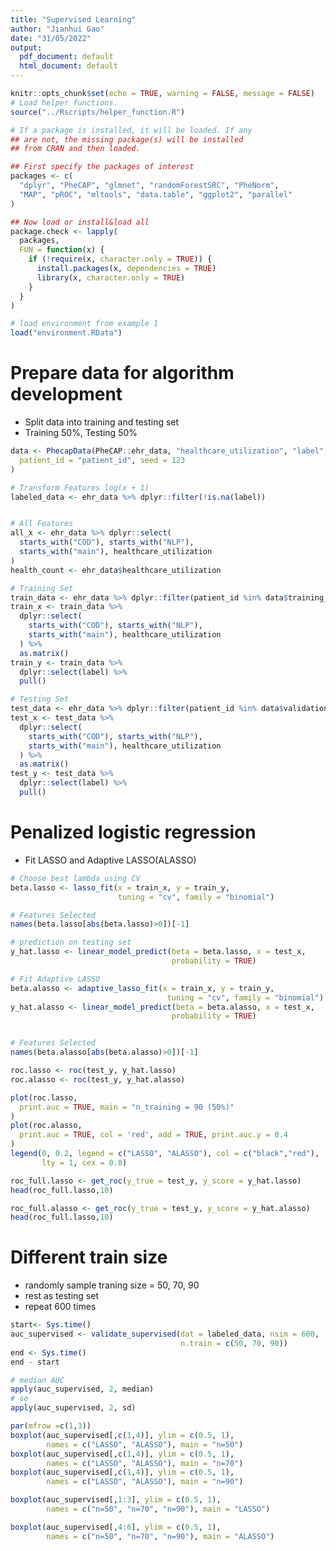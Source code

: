 ```yaml
---
title: "Supervised Learning"
author: "Jianhui Gao"
date: "31/05/2022"
output:
  pdf_document: default
  html_document: default
---
```

```r
knitr::opts_chunk$set(echo = TRUE, warning = FALSE, message = FALSE)
# Load helper functions.
source("../Rscripts/helper_function.R")
```

```r
# If a package is installed, it will be loaded. If any
## are not, the missing package(s) will be installed
## from CRAN and then loaded.

## First specify the packages of interest
packages <- c(
  "dplyr", "PheCAP", "glmnet", "randomForestSRC", "PheNorm",
  "MAP", "pROC", "mltools", "data.table", "ggplot2", "parallel"
)

## Now load or install&load all
package.check <- lapply(
  packages,
  FUN = function(x) {
    if (!require(x, character.only = TRUE)) {
      install.packages(x, dependencies = TRUE)
      library(x, character.only = TRUE)
    }
  }
)

# load environment from example 1
load("environment.RData")
```

# Prepare data for algorithm development

-   Split data into training and testing set
-   Training 50%, Testing 50%

```r
data <- PhecapData(PheCAP::ehr_data, "healthcare_utilization", "label", 0.5,
  patient_id = "patient_id", seed = 123
)

# Transform Features log(x + 1)
labeled_data <- ehr_data %>% dplyr::filter(!is.na(label))


# All Features
all_x <- ehr_data %>% dplyr::select(
  starts_with("COD"), starts_with("NLP"),
  starts_with("main"), healthcare_utilization
)
health_count <- ehr_data$healthcare_utilization

# Training Set
train_data <- ehr_data %>% dplyr::filter(patient_id %in% data$training_set)
train_x <- train_data %>%
  dplyr::select(
    starts_with("COD"), starts_with("NLP"),
    starts_with("main"), healthcare_utilization
  ) %>%
  as.matrix()
train_y <- train_data %>%
  dplyr::select(label) %>%
  pull()

# Testing Set
test_data <- ehr_data %>% dplyr::filter(patient_id %in% data$validation_set)
test_x <- test_data %>%
  dplyr::select(
    starts_with("COD"), starts_with("NLP"),
    starts_with("main"), healthcare_utilization
  ) %>%
  as.matrix()
test_y <- test_data %>%
  dplyr::select(label) %>%
  pull()
```

# Penalized logistic regression

-   Fit LASSO and Adaptive LASSO(ALASSO)

```r
# Choose best lambda using CV
beta.lasso <- lasso_fit(x = train_x, y = train_y, 
                        tuning = "cv", family = "binomial")
```
```r
# Features Selected
names(beta.lasso[abs(beta.lasso)>0])[-1]
```
```r
# prediction on testing set
y_hat.lasso <- linear_model_predict(beta = beta.lasso, x = test_x, 
                                    probability = TRUE)
```

```r
# Fit Adaptive LASSO
beta.alasso <- adaptive_lasso_fit(x = train_x, y = train_y, 
                                   tuning = "cv", family = "binomial")
y_hat.alasso <- linear_model_predict(beta = beta.alasso, x = test_x, 
                                    probability = TRUE)


# Features Selected
names(beta.alasso[abs(beta.alasso)>0])[-1]
```
```r
roc.lasso <- roc(test_y, y_hat.lasso)
roc.alasso <- roc(test_y, y_hat.alasso)

plot(roc.lasso,
  print.auc = TRUE, main = "n_training = 90 (50%)"
)
plot(roc.alasso,
  print.auc = TRUE, col = 'red', add = TRUE, print.auc.y = 0.4
)
legend(0, 0.2, legend = c("LASSO", "ALASSO"), col = c("black","red"), 
       lty = 1, cex = 0.8)
```

```r
roc_full.lasso <- get_roc(y_true = test_y, y_score = y_hat.lasso)
head(roc_full.lasso,10)
```

```r
roc_full.alasso <- get_roc(y_true = test_y, y_score = y_hat.alasso)
head(roc_full.lasso,10)
```

# Different train size
- randomly sample traning size = 50, 70, 90
- rest as testing set
- repeat 600 times

```r
start<- Sys.time()
auc_supervised <- validate_supervised(dat = labeled_data, nsim = 600, 
                                      n.train = c(50, 70, 90))
end <- Sys.time()
end - start

# median AUC
apply(auc_supervised, 2, median)
# se
apply(auc_supervised, 2, sd)
```

```r
par(mfrow =c(1,3))
boxplot(auc_supervised[,c(1,4)], ylim = c(0.5, 1), 
        names = c("LASSO", "ALASSO"), main = "n=50")
boxplot(auc_supervised[,c(1,4)], ylim = c(0.5, 1), 
        names = c("LASSO", "ALASSO"), main = "n=70")
boxplot(auc_supervised[,c(1,4)], ylim = c(0.5, 1), 
        names = c("LASSO", "ALASSO"), main = "n=90")
```
```r
boxplot(auc_supervised[,1:3], ylim = c(0.5, 1), 
        names = c("n=50", "n=70", "n=90"), main = "LASSO")
```
```r
boxplot(auc_supervised[,4:6], ylim = c(0.5, 1), 
        names = c("n=50", "n=70", "n=90"), main = "ALASSO")
```
